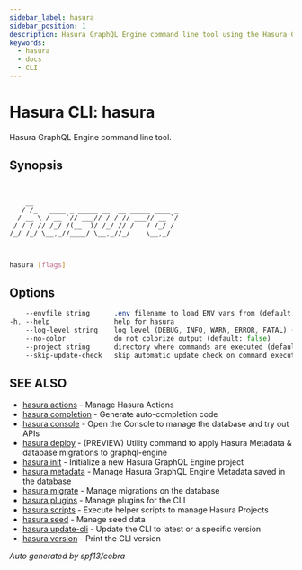 ```yaml
---
sidebar_label: hasura
sidebar_position: 1
description: Hasura GraphQL Engine command line tool using the Hasura CLI
keywords:
  - hasura
  - docs
  - CLI
---
```


# Hasura CLI: hasura

Hasura GraphQL Engine command line tool.

## Synopsis

```


    __
   / /_   ____ _ _____ __  __ _____ ____ _
  / __ \ / __ `// ___// / / // ___// __ `/
 / / / // /_/ /(__  )/ /_/ // /   / /_/ /
/_/ /_/ \__,_//____/ \__,_//_/    \__,_/



```

```bash
hasura [flags]
```

## Options

```sass
    --envfile string      .env filename to load ENV vars from (default ".env")
-h, --help                help for hasura
    --log-level string    log level (DEBUG, INFO, WARN, ERROR, FATAL) (default "INFO")
    --no-color            do not colorize output (default: false)
    --project string      directory where commands are executed (default: current dir)
    --skip-update-check   skip automatic update check on command execution
```

## SEE ALSO

- [hasura actions](/hasura-cli/commands/hasura_actions.mdx) - Manage Hasura Actions
- [hasura completion](/hasura-cli/commands/hasura_completion.mdx) - Generate auto-completion code
- [hasura console](/hasura-cli/commands/hasura_console.mdx) - Open the Console to manage the database and try out APIs
- [hasura deploy](/hasura-cli/commands/hasura_deploy.mdx) - (PREVIEW) Utility command to apply Hasura Metadata & database migrations to graphql-engine
- [hasura init](/hasura-cli/commands/hasura_init.mdx) - Initialize a new Hasura GraphQL Engine project
- [hasura metadata](/hasura-cli/commands/hasura_metadata.mdx) - Manage Hasura GraphQL Engine Metadata saved in the database
- [hasura migrate](/hasura-cli/commands/hasura_migrate.mdx) - Manage migrations on the database
- [hasura plugins](/hasura-cli/commands/hasura_plugins.mdx) - Manage plugins for the CLI
- [hasura scripts](/hasura-cli/commands/hasura_scripts.mdx) - Execute helper scripts to manage Hasura Projects
- [hasura seed](/hasura-cli/commands/hasura_seed.mdx) - Manage seed data
- [hasura update-cli](/hasura-cli/commands/hasura_update-cli.mdx) - Update the CLI to latest or a specific version
- [hasura version](/hasura-cli/commands/hasura_version.mdx) - Print the CLI version

_Auto generated by spf13/cobra_
